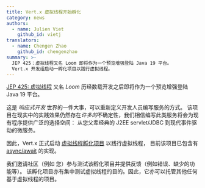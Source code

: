 ```yaml
---
title: Vert.x 虚拟线程开始孵化
category: news
authors:
  - name: Julien Viet
    github_id: vietj
translators:
  - name: Chengen Zhao
    github_id: chengenzhao
summary: >-
  JEP 425：虚拟线程又名 Loom 即将作为一个预览增强登陆 Java 19 平台。
  Vert.x 开发组启动一孵化项目以践行虚拟线程。
---
```


[JEP 425: 虚拟线程](https://openjdk.org/jeps/425) 又名 _Loom_
历经数载开发之后即将作为一个预览增强登陆 Java 19 平台。

这是 _响应式开发_ 世界的一件大事，可以重新定义开发人员编写服务的方式。
该项目在现实中的实践效果仍然存在*许多的*不确定性，我们相信编写此类服务将会为现有程序提供广泛的选择空间：
从您父辈经典的 J2EE servlet/JDBC 到现代事件驱动的微服务。

因此，Vert.x 正式启动 [虚拟线程孵化项目](https://github.com/vert-x3/vertx-virtual-threads-incubator) 以践行虚拟线程，
目前该项目已包含有 [async/await](https://github.com/vert-x3/vertx-virtual-threads-incubator/tree/main/vertx-async-await-incubator) 的实现。

我们邀请社区（例如 您）参与测试该孵化项目并提供反馈（例如错误、缺少的功能等）。
该孵化项目亦有集中测试虚拟线程的目的。因此，它亦可以托管其他任何基于虚拟线程的项目。
